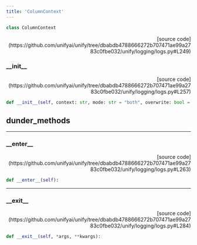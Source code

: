 ```yaml
---
title: 'ColumnContext'
---
```


```python
class ColumnContext
```

<p align="right">[source code](https://github.com/unifyai/unify/tree/dbabdb4788666272b707471ae99a2783c0fbe032/unify/logging/logs.py#L249)</p>



### \_\_init\_\_

<p align="right">[source code](https://github.com/unifyai/unify/tree/dbabdb4788666272b707471ae99a2783c0fbe032/unify/logging/logs.py#L257)</p>

```python
def __init__(self, context: str, mode: str = "both", overwrite: bool = False):
```



## dunder_methods

---

### \_\_enter\_\_

<p align="right">[source code](https://github.com/unifyai/unify/tree/dbabdb4788666272b707471ae99a2783c0fbe032/unify/logging/logs.py#L263)</p>

```python
def __enter__(self):
```



---

### \_\_exit\_\_

<p align="right">[source code](https://github.com/unifyai/unify/tree/dbabdb4788666272b707471ae99a2783c0fbe032/unify/logging/logs.py#L284)</p>

```python
def __exit__(self, *args, **kwargs):
```

